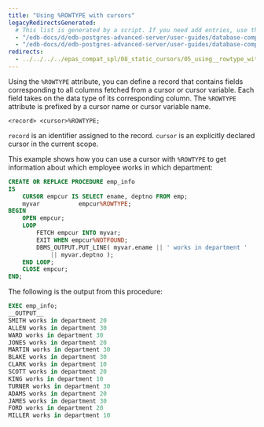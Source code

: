 ```yaml
---
title: "Using %ROWTYPE with cursors"
legacyRedirectsGenerated:
  # This list is generated by a script. If you need add entries, use the `legacyRedirects` key.
  - "/edb-docs/d/edb-postgres-advanced-server/user-guides/database-compatibility-for-oracle-developers-guide/9.6/Database_Compatibility_for_Oracle_Developers_Guide_v9.6.1.075.html"
  - "/edb-docs/d/edb-postgres-advanced-server/user-guides/database-compatibility-for-oracle-developers-guide/9.5/Database_Compatibility_for_Oracle_Developers_Guide.1.169.html"
redirects:
  - ../../../../epas_compat_spl/08_static_cursors/05_using__rowtype_with_cursors #generated for docs/epas/reorg-role-use-case-mode
---
```


<div id="[using]()%_rowtype_with_cursors" class="registered_link"></div>

Using the `%ROWTYPE` attribute, you can define a record that contains fields corresponding to all columns fetched from a cursor or cursor variable. Each field takes on the data type of its corresponding column. The `%ROWTYPE` attribute is prefixed by a cursor name or cursor variable name.

```text
<record> <cursor>%ROWTYPE;
```

`record` is an identifier assigned to the record. `cursor` is an explicitly declared cursor in the current scope.

This example shows how you can use a cursor with `%ROWTYPE` to get information about which employee works in which department:

```sql
CREATE OR REPLACE PROCEDURE emp_info
IS
    CURSOR empcur IS SELECT ename, deptno FROM emp;
    myvar           empcur%ROWTYPE;
BEGIN
    OPEN empcur;
    LOOP
        FETCH empcur INTO myvar;
        EXIT WHEN empcur%NOTFOUND;
        DBMS_OUTPUT.PUT_LINE( myvar.ename || ' works in department '
            || myvar.deptno );
    END LOOP;
    CLOSE empcur;
END;
```

The following is the output from this procedure:

```sql
EXEC emp_info;
__OUTPUT__
SMITH works in department 20
ALLEN works in department 30
WARD works in department 30
JONES works in department 20
MARTIN works in department 30
BLAKE works in department 30
CLARK works in department 10
SCOTT works in department 20
KING works in department 10
TURNER works in department 30
ADAMS works in department 20
JAMES works in department 30
FORD works in department 20
MILLER works in department 10
```
